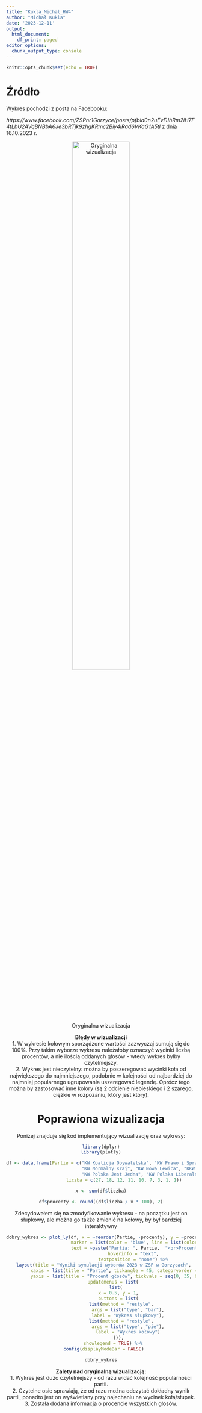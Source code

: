 ---
title: "Kukla_Michal_HW4"
author: "Michał Kukla"
date: '2023-12-11'
output:
  html_document:
    df_print: paged
editor_options:
  chunk_output_type: console
---

```{r setup, include=FALSE}
knitr::opts_chunk$set(echo = TRUE)
```

# Źródło
Wykres pochodzi z posta na Facebooku: 

*https://www.facebook.com/ZSPnr1Gorzyce/posts/pfbid0n2uEvFJhRm2iH7F4tLbU2AVqBNBbA6Je3bRTjk9zhgKRmc2Biy4iRad6VKaG1A5tl* 
z dnia 16.10.2023 r.

<center>

![Oryginalna wizualizacja](zly_wykres.png){width=60%}

<center>

**Błędy w wizualizacji**  
1. W wykresie kołowym sporządzone wartości zazwyczaj sumują się do 100%. Przy takim wyborze wykresu należałoby oznaczyć wycinki liczbą procentów, a nie ilością oddanych głosów - wtedy wykres byłby czytelniejszy.\
2. Wykres jest nieczytelny: można by poszeregować wycinki koła od największego do najmniejszego, podobnie w kolejności od najbardziej do najmniej popularnego ugrupowania uszeregować legendę. Oprócz tego można by zastosować inne kolory (są 2 odcienie niebieskiego i 2 szarego, ciężkie w rozpozaniu, który jest który). 

\newpage

# Poprawiona wizualizacja

Poniżej znajduje się kod implementujący wizualizację oraz wykresy:\

```{r, message=FALSE, warning=FALSE}
library(dplyr)
library(plotly)
```

```{r}
df <- data.frame(Partie = c("KW Koalicja Obywatelska", "KW Prawo i Sprawiedliwość", "KW Konfederacja WiN",
                            "KW Normalny Kraj", "KW Nowa Lewica", "KKW Trzecia Droga", "KW Bezpartyjni Samorządowcy",
                            "KW Polska Jest Jedna", "KW Polska Liberalna Strajk Przedsiębiorców"),
                 liczba = c(27, 18, 12, 11, 10, 7, 3, 1, 1))

x <- sum(df$liczba)

df$procenty <- round((df$liczba / x * 100), 2)

```


Zdecydowałem się na zmodyfikowanie wykresu - na początku jest on słupkowy, ale można go także zmienić na kołowy, by był bardziej interaktywny

```{r, fig.show="hide", warning=FALSE}
dobry_wykres <- plot_ly(df, x = ~reorder(Partie, -procenty), y = ~procenty, type = 'bar',
                        marker = list(color = 'blue', line = list(color = 'white', width = 2)),
                        text = ~paste("Partia: ", Partie,  "<br>Procent głosów: ", procenty, "%", "<br>Liczba głosów: ", liczba),
                        hoverinfo = "text",
                        textposition = "none") %>%
  layout(title = "Wyniki symulacji wyborów 2023 w ZSP w Gorzycach",
         xaxis = list(title = "Partie", tickangle = 45, categoryorder = "total descending"),
         yaxis = list(title = "Procent głosów", tickvals = seq(0, 35, by = 5), ticktext = paste0(seq(0, 35, by = 5), "%")),
         updatemenus = list(
           list(
             x = 0.5, y = 1,
             buttons = list(
               list(method = "restyle",
                    args = list("type", "bar"),
                    label = "Wykres słupkowy"),
               list(method = "restyle",
                    args = list("type", "pie"),
                    label = "Wykres kołowy")
             ))),
         showlegend = TRUE) %>%
  config(displayModeBar = FALSE)

```



```{r, echo=FALSE, fig.align="center", out.width="80%"}
dobry_wykres
```

**Zalety nad oryginalną wizualizacją:**  
1. Wykres jest dużo czytelniejszy - od razu widać kolejność popularności partii.  
2. Czytelne osie sprawiają, że od razu można odczytać dokładny wynik partii, ponadto jest on wyświetlany przy najechaniu na wycinek koła/słupek.  
3. Została dodana informacja o procencie wszystkich głosów.  
